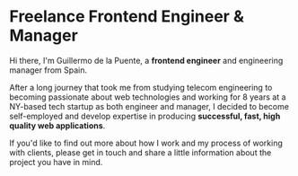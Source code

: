 # Freelance Frontend Engineer & Manager

Hi there, I'm Guillermo de la Puente, a **frontend engineer** and engineering manager from Spain.

After a long journey that took me from studying telecom engineering to becoming passionate about web technologies and working for 8 years
at a NY-based tech startup as both engineer and manager, I decided to become self-employed and develop expertise in producing **successful, fast,
high quality web applications**.

If you'd like to find out more about how I work and my process of working with clients, please
get in touch and share a little information about the project you have in mind.
